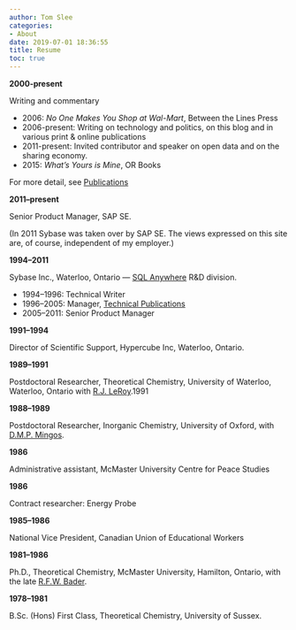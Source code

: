 ```yaml
---
author: Tom Slee
categories:
- About
date: 2019-07-01 18:36:55
title: Resume
toc: true
---
```


**2000-present**

Writing and commentary

-   2006: *No One Makes You Shop at Wal-Mart*, Between the Lines Press
-   2006-present: Writing on technology and politics, on this blog and in various print & online publications
-   2011-present: Invited contributor and speaker on open data and on the sharing economy.
-   2015: *What's Yours is Mine*, OR Books

For more detail, see [Publications](../2021-12-10-publications/index.qmd)

**2011--present**

Senior Product Manager, SAP SE.

(In 2011 Sybase was taken over by SAP SE. The views expressed on this site are, of course, independent of my employer.)

**1994--2011**

Sybase Inc., Waterloo, Ontario --- [SQL Anywhere](http://www.sap.com/pc/tech/database/software/sybase-sql-anywhere/index.html) R&D division.

-   1994--1996: Technical Writer
-   1996--2005: Manager, [Technical Publications](http://dcx.sap.com/)
-   2005--2011: Senior Product Manager

**1991--1994**

Director of Scientific Support, Hypercube Inc, Waterloo, Ontario.

**1989--1991**

Postdoctoral Researcher, Theoretical Chemistry, University of Waterloo, Waterloo, Ontario with [R.J. LeRoy](http://leroy.uwaterloo.ca/).1991

**1988--1989**

Postdoctoral Researcher, Inorganic Chemistry, University of Oxford, with [D.M.P. Mingos](http://en.wikipedia.org/wiki/Michael_Mingos).

**1986**

Administrative assistant, McMaster University Centre for Peace Studies

**1986**

Contract researcher: Energy Probe

**1985--1986**

National Vice President, Canadian Union of Educational Workers

**1981--1986**

Ph.D., Theoretical Chemistry, McMaster University, Hamilton, Ontario, with the late [R.F.W. Bader](http://www.chemistry.mcmaster.ca/bader).

**1978--1981**

B.Sc. (Hons) First Class, Theoretical Chemistry, University of Sussex.

